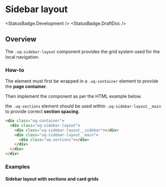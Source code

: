 
<Meta of={SidebarStories} />

# Sidebar layout

<StatusBadge.Development />
<StatusBadge.DraftDoc />

## Overview

The `.uq-sidebar-layout` component provides the grid system used for the local
navigation.

### How-to

The element must first be wrapped in a `.uq-container` element to provide the
**page container**.

Then implement the component as per the HTML example below.

the `.uq-sections` element should be used within `.uq-sidebar-layout__main` to
provide correct **section spacing**.

<Canvas sourceState="hidden">
  <Story of={SidebarStories.Sidebar} />
</Canvas>

```html
<div class="uq-container">
  <div class="uq-sidebar-layout">
    <div class="uq-sidebar-layout__sidebar"></div>
    <div class="uq-sidebar-layout__main">
      <div class="uq-sections"></div>
    </div>
  </div>
</div>
```

### Examples

#### Sidebar layout with sections and card grids

<Canvas sourceState="hidden">
  <div class="uqds-layout-demo-bg">
    <div class="uq-container">
      <div class="uq-sidebar-layout">
        <div class="uq-sidebar-layout__sidebar">
          <div class="uqds-layout-demo-el"></div>
        </div>
        <div class="uq-sidebar-layout__main">
          <div class="uq-sections">
            <div class="uqds-layout-demo-el"></div>
            <div class="uq-card-grid uq-card-grid--target-3x">
              <div class="uqds-layout-demo-el"></div>
              <div class="uqds-layout-demo-el"></div>
              <div class="uqds-layout-demo-el"></div>
            </div>
            <div class="uqds-layout-demo-el"></div>
            <div class="uq-card-grid uq-card-grid--target-2x">
              <div class="uqds-layout-demo-el"></div>
              <div class="uqds-layout-demo-el"></div>
              <div class="uqds-layout-demo-el"></div>
              <div class="uqds-layout-demo-el"></div>
            </div>
          </div>
        </div>
      </div>
    </div>
  </div>
</Canvas>
